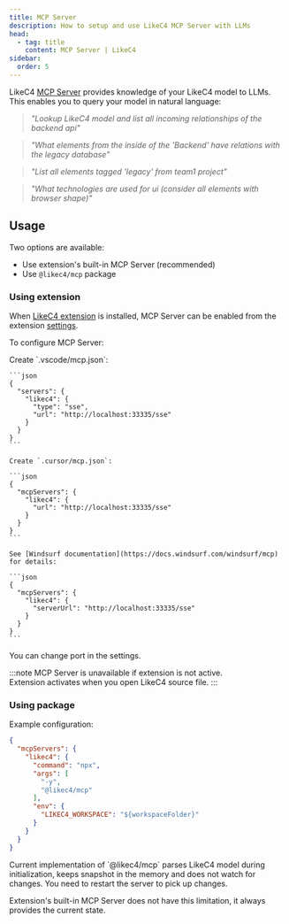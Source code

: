 ```yaml
---
title: MCP Server
description: How to setup and use LikeC4 MCP Server with LLMs
head:
  - tag: title
    content: MCP Server | LikeC4
sidebar:
  order: 5
---
```



LikeC4 <a href="https://modelcontextprotocol.io" target="_blank">MCP Server</a> provides knowledge of your LikeC4 model to LLMs.  
This enables you to query your model in natural language:

> _"Lookup LikeC4 model and list all incoming relationships of the backend api"_

> _"What elements from the inside of the 'Backend' have relations with the legacy database"_

> _"List all elements tagged 'legacy' from team1 project"_

> _"What technologies are used for ui (consider all elements with browser shape)"_

## Usage

Two options are available:
- Use extension's built-in MCP Server (recommended)
- Use `@likec4/mcp` package

### Using extension

When [LikeC4 extension](/tooling/vscode) is installed, MCP Server can be enabled from the extension <a href="vscode://settings/likec4.mcp.enabled" target="_blank">settings</a>.

To configure MCP Server:

<Tabs syncKey="label">
  <Tab label='VSCode'>
    Create `.vscode/mcp.json`:

    ```json
    {
      "servers": {
        "likec4": {
          "type": "sse",
          "url": "http://localhost:33335/sse"
        }
      }
    }
    ```  
  </Tab>
  <Tab label='Cursor'>
    
    Create `.cursor/mcp.json`:

    ```json
    {
      "mcpServers": {
        "likec4": {
          "url": "http://localhost:33335/sse"
        }
      }
    }
    ```
  </Tab>
  <Tab label='Windsurf'>

    See [Windsurf documentation](https://docs.windsurf.com/windsurf/mcp) for details:

    ```json
    {
      "mcpServers": {
        "likec4": {
          "serverUrl": "http://localhost:33335/sse"      
        }
      }
    }
    ```    
  </Tab>
</Tabs>

You can change port in the settings.

:::note
MCP Server is unavailable if extension is not active.  
Extension activates when you open LikeC4 source file.
:::

### Using package

Example configuration:

```json
{
  "mcpServers": {
    "likec4": {
      "command": "npx",
      "args": [
        "-y",
        "@likec4/mcp"
      ],
      "env": {
        "LIKEC4_WORKSPACE": "${workspaceFolder}"
      }
    }
  }
}
```
<Aside type="caution" title="Limitation">
Current implementation of `@likec4/mcp` parses LikeC4 model during initialization, keeps snapshot in the memory and does not watch for changes.  
You need to restart the server to pick up changes.

Extension's built-in MCP Server does not have this limitation, it always provides the current state.
</Aside>
